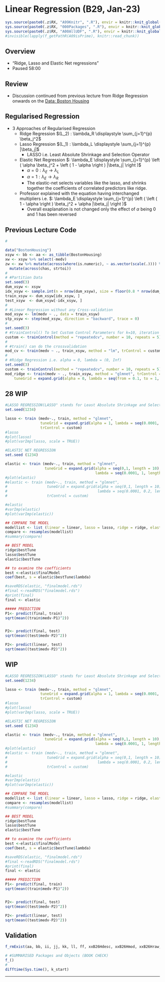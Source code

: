 # Linear Regression (B29, Jan-23) {#b29}

```r
sys.source(paste0(.z$RX, "A99Knitr", ".R"), envir = knitr::knit_global())
sys.source(paste0(.z$RX, "000Packages", ".R"), envir = knitr::knit_global())
sys.source(paste0(.z$RX, "A00AllUDF", ".R"), envir = knitr::knit_global())
#invisible(lapply(f_getPathR(A09isPrime), knitr::read_chunk))
```


## Overview

- "Ridge, Lasso and Elastic Net regressions"
- Paused 58:00

## Review

- Discussion continued from previous lecture from Ridge Regression onwards on the [Data: Boston Housing](#set-boston-b28 "b28")

## Regularised Regression 

- 3 Approaches of Regularised Regression
  - Ridge Regression $(L_2) : \lambda_R \displaystyle \sum_{j=1}^{p} \beta_j^2$
  - Lasso Regression $(L_1) : \lambda_L \displaystyle \sum_{j=1}^{p} |\beta_j|$
    - LASSO i.e. Least Absolute Shrinkage and Selection Operator
  - Elastic Net Regression $: \lambda_E \displaystyle \sum_{j=1}^{p} \left ( \alpha \beta_j^2 + \left ( 1 - \alpha \right ) |\beta_j| \right )$
    - $\alpha = 0 : \lambda_E \to \lambda_L$
    - $\alpha = 1 : \lambda_E \to \lambda_R$
    - The elastic-net selects variables like the lasso, and shrinks together the coefficients of correlated predictors like ridge.
  - \textcolor{orange}{Caution:} Professor explained with the equation having interchanged multipliers i.e. $: \lambda_E \displaystyle \sum_{j=1}^{p} \left ( \left ( 1 - \alpha \right ) \beta_j^2 + \alpha |\beta_j| \right )$
    - Overall exaplanation is not changed only the effect of ${\alpha}$ being 0 and 1 has been reversed

## Previous Lecture Code

```r
#
```


```r
data("BostonHousing")
xsyw <- bb <- aa <- as_tibble(BostonHousing)
xw <- xsyw %>% select(-medv)
zw <- xw %>% mutate(across(where(is.numeric), ~ as.vector(scale(.)))) %>% 
  mutate(across(chas, strtoi))
#
# #Partition Data
set.seed(3)
dum_xsyw <- xsyw
idx_xsyw <- sample.int(n = nrow(dum_xsyw), size = floor(0.8 * nrow(dum_xsyw)), replace = FALSE)
train_xsyw <- dum_xsyw[idx_xsyw, ] 
test_xsyw  <- dum_xsyw[-idx_xsyw, ]
#
# #Linear Regression without any Cross-validation
mod_xsyw <- lm(medv ~ ., data = train_xsyw)
stp_xsyw <- step(mod_xsyw, direction = "backward", trace = 0)
#
set.seed(3)
# #trainControl() To Set Custom Control Parameters for k=10, iteration = 5
custom <- trainControl(method = "repeatedcv", number = 10, repeats = 5)
#
# #train() can do the crossvalidation
mod_cv <- train(medv ~ ., train_xsyw, method = "lm", trControl = custom)
#
# #Ridge Regression i.e. alpha = 0, lambda = (0, Inf)
set.seed(3)
custom <- trainControl(method = "repeatedcv", number = 10, repeats = 5)
mod_ridge <- train(medv ~ ., train_xsyw, method = "glmnet", trControl = custom,
    tuneGrid = expand.grid(alpha = 0, lambda = seq(from = 0.1, to = 1, length.out = 10)))
```


## 28 WIP

```r
#LASSO REGRESSION(LASSO" stands for Least Absolute Shrinkage and Selection Operator)
set.seed(1234)

lasso <- train (medv~., train, method = "glmnet",
                tuneGrid = expand.grid(alpha = 1, lambda = seq(0.0001, 1, length = 5)), 
                trControl = custom)
#lasso
#plot(lasso)
#plot(varImp(lasso, scale = TRUE))
```


```r
#ELASTIC NET REGRESSION
set.seed (1234)

elastic <- train (medv~., train, method = "glmnet", 
                  tuneGrid = expand.grid(alpha = seq(0,1, length = 10), 
                                         lambda = seq(0.0001, 1, length = 5)), trControl = custom)
#plot(elastic)
#elastic <- train (medv~., train, method = "glmnet", 
#                  tuneGrid = expand.grid(alpha = seq(0,1, length = 10), 
#                                         lambda = seq(0.0001, 0.2, length = 5)),
#                  trControl = custom)

#elastic
#varImp(elastic)
#plot(varImp(elastic))
```


```r
## COMPARE THE MODEL
modellist <- list (linear = linear, lasso = lasso, ridge = ridge, elastic = elastic)
compare <- resamples(modellist)
#summary(compare)
```


```r
## BEST MODEL
ridge$bestTune
lasso$bestTune
elastic$bestTune
```


```r
## to examine the coefficients
best <-elastic$finalModel
coef(best, s = elastic$bestTune$lambda)
```


```r
#saveRDS(elastic, "finalmodel.rds")
#final <-readRDS("finalmodel.rds")
#print(final)
final <- elastic
```


```r
##### PREDICTION
P1<- predict(final, train)
sqrt(mean((train$medv-P1)^2))


P2<- predict(final, test)
sqrt(mean((test$medv-P2)^2))

P2<- predict(linear, test)
sqrt(mean((test$medv-P2)^2))
```


## WIP



```r
#LASSO REGRESSION(LASSO" stands for Least Absolute Shrinkage and Selection Operator)
set.seed(1234)

lasso <- train (medv~., train, method = "glmnet",
                tuneGrid = expand.grid(alpha = 1, lambda = seq(0.0001, 1, length = 5)), 
                trControl = custom)
#lasso
#plot(lasso)
#plot(varImp(lasso, scale = TRUE))
```


```r
#ELASTIC NET REGRESSION
set.seed (1234)

elastic <- train (medv~., train, method = "glmnet", 
                  tuneGrid = expand.grid(alpha = seq(0,1, length = 10), 
                                         lambda = seq(0.0001, 1, length = 5)), trControl = custom)
#plot(elastic)
#elastic <- train (medv~., train, method = "glmnet", 
#                  tuneGrid = expand.grid(alpha = seq(0,1, length = 10), 
#                                         lambda = seq(0.0001, 0.2, length = 5)),
#                  trControl = custom)

#elastic
#varImp(elastic)
#plot(varImp(elastic))
```


```r
## COMPARE THE MODEL
modellist <- list (linear = linear, lasso = lasso, ridge = ridge, elastic = elastic)
compare <- resamples(modellist)
#summary(compare)
```


```r
## BEST MODEL
ridge$bestTune
lasso$bestTune
elastic$bestTune
```


```r
## to examine the coefficients
best <-elastic$finalModel
coef(best, s = elastic$bestTune$lambda)
```


```r
#saveRDS(elastic, "finalmodel.rds")
#final <-readRDS("finalmodel.rds")
#print(final)
final <- elastic
```


```r
##### PREDICTION
P1<- predict(final, train)
sqrt(mean((train$medv-P1)^2))


P2<- predict(final, test)
sqrt(mean((test$medv-P2)^2))

P2<- predict(linear, test)
sqrt(mean((test$medv-P2)^2))
```



## Validation {.unlisted .unnumbered .tabset .tabset-fade}

```r
f_rmExist(aa, bb, ii, jj, kk, ll, ff, xxB26Hdesc, xxB26Hmod, xxB26Hraw, xxB26KC, namesXL)
```

```r
# #SUMMARISED Packages and Objects (BOOK CHECK)
f_()
#
difftime(Sys.time(), k_start)
```

****
